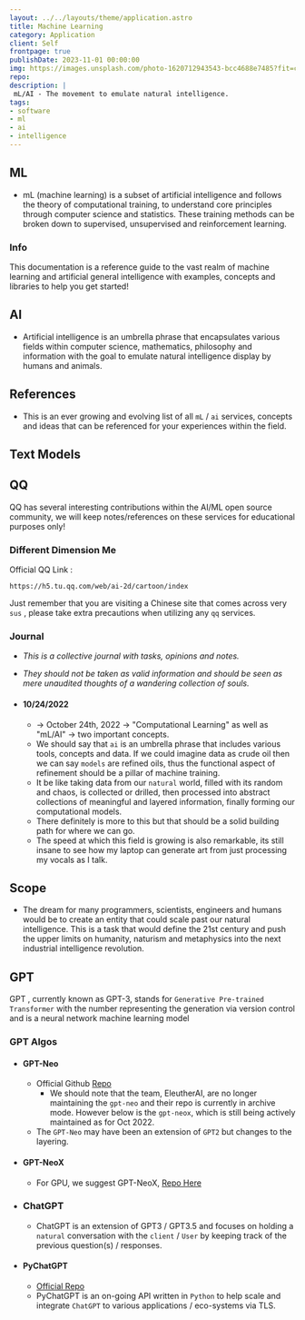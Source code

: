 ```yaml
---
layout: ../../layouts/theme/application.astro
title: Machine Learning
category: Application
client: Self
frontpage: true
publishDate: 2023-11-01 00:00:00
img: https://images.unsplash.com/photo-1620712943543-bcc4688e7485?fit=crop&w=1400&h=700&q=75
repo:
description: |
 mL/AI - The movement to emulate natural intelligence.
tags:
- software
- ml
- ai
- intelligence
---
```


## ML

- mL (machine learning) is a subset of artificial intelligence and follows the theory of computational training, to understand core principles through computer science and statistics. These training methods can be broken down to supervised, unsupervised and reinforcement learning.

### Info

This documentation is a reference guide to the vast realm of machine learning and artificial general intelligence with examples, concepts and libraries to help you get started!

## AI

- Artificial intelligence is an umbrella phrase that encapsulates various fields within computer science, mathematics, philosophy and information with the goal to emulate natural intelligence display by humans and animals.

## References

- This is an ever growing and evolving list of all `mL` / `ai` services, concepts and ideas that can be referenced for your experiences within the field.

## Text Models

## QQ

QQ has several interesting contributions within the AI/ML open source community, we will keep notes/references on these services for educational purposes only!

### Different Dimension Me

Official QQ Link :

```text
https://h5.tu.qq.com/web/ai-2d/cartoon/index

```

Just remember that you are visiting a Chinese site that comes across very `sus` , please take extra precautions when utilizing any `qq` services.

### Journal

- *This is a collective journal with tasks, opinions and notes.*
- *They should not be taken as valid information and should be seen as mere unaudited thoughts of a wandering collection of souls.*

- #### 10/24/2022
  
  - -> October 24th, 2022 -> "Computational Learning" as well as "mL/AI" -> two important concepts.
  - We should say that `ai` is an umbrella phrase that includes various tools, concepts and data. If we could imagine data as crude oil then we can say `models` are refined oils, thus the functional aspect of refinement should be a pillar of machine training.
  - It be like taking data from our `natural` world, filled with its random and chaos, is collected or drilled, then processed into abstract collections of meaningful and layered information, finally forming our computational models.
  - There definitely is more to this but that should be a solid building path for where we can go.
  - The speed at which this field is growing is also remarkable, its still insane to see how my laptop can generate art from just processing my vocals as I talk.

## Scope

- The dream for many programmers, scientists, engineers and humans would be to create an entity that could scale past our natural intelligence. This is a task that would define the 21st century and push the upper limits on humanity, naturism and metaphysics into the next industrial intelligence revolution.

## GPT

GPT , currently known as GPT-3, stands for `Generative Pre-trained Transformer` with the number representing the generation via version control and is a neural network machine learning model

### GPT Algos

- #### GPT-Neo
  
  - Official Github [Repo](https://github.com/EleutherAI/gpt-neo)
    - We should note that the team, EleutherAI, are no longer maintaining the `gpt-neo` and their repo is currently in archive mode. However below is the `gpt-neox`, which is still being actively maintained as for Oct 2022.
  - The `GPT-Neo` may have been an extension of `GPT2` but changes to the layering.

- #### GPT-NeoX

  - For GPU, we suggest GPT-NeoX, [Repo Here](https://github.com/EleutherAI/gpt-neox/)

- ### ChatGPT

  - ChatGPT is an extension of GPT3 / GPT3.5 and focuses on holding a `natural` conversation with the `client` / `User` by keeping track of the previous question(s) / responses.

- #### PyChatGPT
  
  - [Official Repo](https://github.com/rawandahmad698/PyChatGPT)
  - PyChatGPT is an on-going API written in `Python` to help scale and integrate `ChatGPT` to various applications / eco-systems via TLS.

